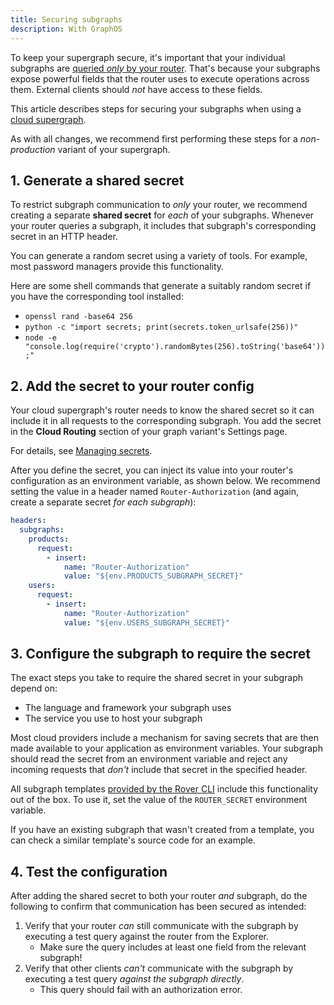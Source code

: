 ```yaml
---
title: Securing subgraphs
description: With GraphOS
---
```


To keep your supergraph secure, it's important that your individual subgraphs are [queried _only_ by your router](/federation/building-supergraphs/subgraphs-overview/#securing-your-subgraphs). That's because your subgraphs expose powerful fields that the router uses to execute operations across them. External clients should _not_ have access to these fields.

This article describes steps for securing your subgraphs when using a [cloud supergraph](/graphos/routing/cloud).

<Tip>

As with all changes, we recommend first performing these steps for a _non-production_ variant of your supergraph.

</Tip>

## 1. Generate a shared secret

To restrict subgraph communication to _only_ your router, we recommend creating a separate **shared secret** for _each_ of your subgraphs. Whenever your router queries a subgraph, it includes that subgraph's corresponding secret in an HTTP header.

You can generate a random secret using a variety of tools. For example, most password managers provide this functionality.

Here are some shell commands that generate a suitably random secret if you have the corresponding tool installed:

- `openssl rand -base64 256`
- `python -c "import secrets; print(secrets.token_urlsafe(256))"`
- `node -e "console.log(require('crypto').randomBytes(256).toString('base64'));"`

## 2. Add the secret to your router config

Your cloud supergraph's router needs to know the shared secret so it can include it in all requests to the corresponding subgraph. You add the secret in the **Cloud Routing** section of your graph variant's Settings page.

<Tip>

For details, see [Managing secrets](/graphos/routing/cloud-configuration#managing-secrets).

</Tip>

After you define the secret, you can inject its value into your router's configuration as an environment variable, as shown below. We recommend setting the value in a header named `Router-Authorization` (and again, create a separate secret _for each subgraph_):

```yaml
headers:
  subgraphs:
    products:
      request:
        - insert:
            name: "Router-Authorization"
            value: "${env.PRODUCTS_SUBGRAPH_SECRET}"
    users:
      request:
        - insert:
            name: "Router-Authorization"
            value: "${env.USERS_SUBGRAPH_SECRET}"
```

## 3. Configure the subgraph to require the secret

The exact steps you take to require the shared secret in your subgraph depend on:

- The language and framework your subgraph uses
- The service you use to host your subgraph

Most cloud providers include a mechanism for saving secrets that are then made available to your application as environment variables. Your subgraph should read the secret from an environment variable and reject any incoming requests that _don't_ include that secret in the specified header.

<Note>

All subgraph templates [provided by the Rover CLI](/graphos/graphs/creating-a-subgraph#starting-from-a-template) include this functionality out of the box. To use it, set the value of the `ROUTER_SECRET` environment variable.

If you have an existing subgraph that wasn't created from a template, you can check a similar template's source code for an example.

</Note>

## 4. Test the configuration

After adding the shared secret to both your router _and_ subgraph, do the following to confirm that communication has been secured as intended:

1. Verify that your router _can_ still communicate with the subgraph by executing a test query against the router from the Explorer.
   - Make sure the query includes at least one field from the relevant subgraph!
2. Verify that other clients _can't_ communicate with the subgraph by executing a test query _against the subgraph directly_.
   - This query should fail with an authorization error.
